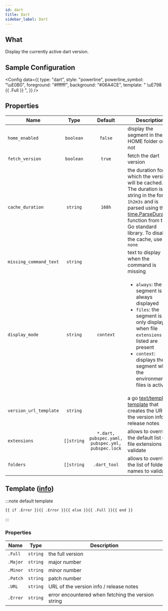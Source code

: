 ```yaml
---
id: dart
title: Dart
sidebar_label: Dart
---
```


## What

Display the currently active dart version.

## Sample Configuration


<Config
  data={{
    type: "dart",
    style: "powerline",
    powerline_symbol: "\uE0B0",
    foreground: "#ffffff",
    background: "#06A4CE",
    template: " \uE798 {{ .Full }} ",
  }}
/>

## Properties

| Name                   |    Type    |                      Default                      | Description                                                                                                                                                                                                                          |
| ---------------------- | :--------: | :-----------------------------------------------: | ------------------------------------------------------------------------------------------------------------------------------------------------------------------------------------------------------------------------------------ |
| `home_enabled`         | `boolean`  |                      `false`                      | display the segment in the HOME folder or not                                                                                                                                                                                        |
| `fetch_version`        | `boolean`  |                      `true`                       | fetch the dart version                                                                                                                                                                                                               |
| `cache_duration`       |  `string`  |                       `168h`                       | the duration for which the version will be cached. The duration is a string in the format `1h2m3s` and is parsed using the [time.ParseDuration] function from the Go standard library. To disable the cache, use `none`              |
| `missing_command_text` |  `string`  |                                                   | text to display when the command is missing                                                                                                                                                                                          |
| `display_mode`         |  `string`  |                     `context`                     | <ul><li>`always`: the segment is always displayed</li><li>`files`: the segment is only displayed when file `extensions` listed are present</li><li>`context`: displays the segment when the environment or files is active</li></ul> |
| `version_url_template` |  `string`  |                                                   | a go [text/template][go-text-template] [template][templates] that creates the URL of the version info / release notes                                                                                                                |
| `extensions`           | `[]string` | `*.dart, pubspec.yaml, pubspec.yml, pubspec.lock` | allows to override the default list of file extensions to validate                                                                                                                                                                   |
| `folders`              | `[]string` |                   `.dart_tool`                    | allows to override the list of folder names to validate                                                                                                                                                                              |

## Template ([info][templates])

:::note default template

```template
{{ if .Error }}{{ .Error }}{{ else }}{{ .Full }}{{ end }}
```

:::

### Properties

| Name     | Type     | Description                                        |
| -------- | -------- | -------------------------------------------------- |
| `.Full`  | `string` | the full version                                   |
| `.Major` | `string` | major number                                       |
| `.Minor` | `string` | minor number                                       |
| `.Patch` | `string` | patch number                                       |
| `.URL`   | `string` | URL of the version info / release notes            |
| `.Error` | `string` | error encountered when fetching the version string |

[go-text-template]: https://golang.org/pkg/text/template/
[templates]: /docs/configuration/templates
[time.ParseDuration]: https://golang.org/pkg/time/#ParseDuration
